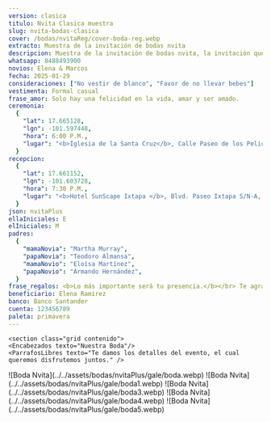 ```yaml
---
version: clasica
titulo: Nvita Clasica muestra
slug: nvita-bodas-clasica
cover: /bodas/nvitaReg/cover-boda-reg.webp
extracto: Muestra de la invitación de bodas nvita
descripcion: Muestra de la invitación de bodas nvita, la invitación que tiene más de lo básico.
whatsapp: 8488493900
novios: Elena & Marcos
fecha: 2025-01-29
consideraciones: ["No vestir de blanco", "Favor de no llevar bebes"]
vestimenta: Formal casual
frase_amor: Solo hay una felicidad en la vida, amar y ser amado.
ceremonia:
  {
    "lat": 17.665128,
    "lgn": -101.597448,
    "hora": 6:00 P.M.,
    "lugar": "<b>Iglesia de la Santa Cruz</b>, Calle Paseo de los Pelicanos 40883, Ixtapa Gro. (frente a la Moraleja)",
  }
recepcion:
  {
    "lat": 17.661152,
    "lgn": -101.603728,
    "hora": 7:30 P.M.,
    "lugar": "<b>Hotel SunScape Ixtapa </b>, Blvd. Paseo Ixtapa S/N-A, 40884 Zihuatanejo, Gro Blvd. Paseo Ixtapa S/N-A, 40884 Zihuatanejo, Gro.",
  }
json: nvitaPlus
ellaIniciales: E
elIniciales: M
padres:
  {
    "mamaNovia": "Martha Murray",
    "papaNovia": "Teodoro Almansa",
    "mamaNovio": "Eloísa Martínez",
    "papaNovio": "Armando Hernández",
  }
frase_regalos: <b>Lo más importante será tu presencia.</b></br> Te agradecemos si aparte nos deseas hacer un regalo en este día tan especial.
beneficiario: Elena Ramirez
banco: Banco Santander
cuenta: 123456789
paleta: primavera
---
```




<section class="grid pantalla">
  <Padres
    mamaNovia={frontmatter.padres.mamaNovia}
    papaNovia={frontmatter.padres.papaNovia}
    mamaNovio={frontmatter.padres.mamaNovio}
    papaNovio={frontmatter.padres.papaNovio}
  />
</section>



<Pases folder={frontmatter.json} client:load />

<section class="grid contenido"> 
<ProgresoInvitados
  email="claudiomonzoni@hotmail.com"
  porcentajeMostrarInvitados={20}
  frase="¡Ya casi completamos la lista de invitados!"
  mostrarSiempre={true}
/>
</section>

<section class="grid contenido">
  <Frase frase={frontmatter.frase_amor} />
</section>

    <section class="grid contenido">
    <Encabezados texto="Nuestra Boda"/>
    <ParrafosLibres texto="Te damos los detalles del evento, el cual queremos disfrutemos juntos." />

  </section>


<section class="grid contenido">
  <div class="bandejaLugares">
    <BloqueMapa
      encabezado="Ceremonia"
      dir={frontmatter.ceremonia.lugar}
      horario={frontmatter.ceremonia.hora}
      lat={frontmatter.ceremonia.lat}
      lng={frontmatter.ceremonia.lgn}
      mapName="mapa1"
      icono="iglesia"
    />
    <BloqueMapa
      encabezado="Recepción"
      dir={frontmatter.recepcion.lugar}
      horario={frontmatter.recepcion.hora}
      lat={frontmatter.recepcion.lat}
      lng={frontmatter.recepcion.lgn}
      mapName="mapa2"
      icono="espantasuegras"
    />
  </div>
</section>

<section class="grid pantalla flex margen-arriba-abajo">
  <Detalles lista={frontmatter.consideraciones} encabezado="Consideraciones" />
  <Detalles encabezado="Codigo de vestir" vestimenta={frontmatter.vestimenta} />
</section>

<section class="grid contenido">

  <Regalos
      frase={frontmatter.frase_regalos}
      beneficiario={frontmatter.beneficiario}
      banco={frontmatter.banco}
      cuenta={frontmatter.cuenta}
    />
</section>

<section class="grid contenido">
  <Contador fecha={frontmatter.fecha} />
</section>
<section class="grid pantalla">
  <Galeria>
    ![Boda Nvita](../../assets/bodas/nvitaPlus/gale/boda.webp) ![Boda
    Nvita](../../assets/bodas/nvitaPlus/gale/boda1.webp) ![Boda
    Nvita](../../assets/bodas/nvitaPlus/gale/boda3.webp) ![Boda
    Nvita](../../assets/bodas/nvitaPlus/gale/boda4.webp) ![Boda
    Nvita](../../assets/bodas/nvitaPlus/gale/boda5.webp)
  </Galeria>
</section>

<section class="grid contenido"> 
  <MensajeVip />
</section>

<Confirmacion
  whatsapp={frontmatter.whatsapp}
  dias_antes={15}
  version={frontmatter.version}
  tipoEvento="boda"
  client:only="react"
/>

<ProgresoInvitados> </ProgresoInvitados>
<Ventas
  costo="990"
  stripe="https://buy.stripe.com/7sIbKZfQE5DJ1K8eUX"
  version={frontmatter.version}
  tipo="bodas"
/>

